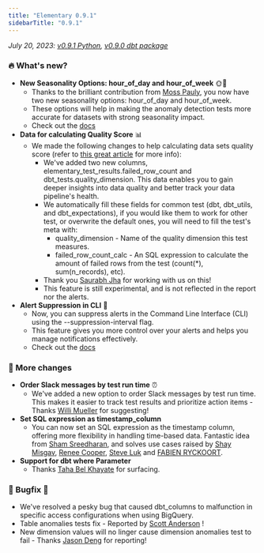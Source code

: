 ```yaml
---
title: "Elementary 0.9.1"
sidebarTitle: "0.9.1"
---
```


_July 20, 2023: [v0.9.1 Python](https://github.com/elementary-data/elementary/releases/tag/v0.9.1), [v0.9.0 dbt package](https://github.com/elementary-data/dbt-data-reliability/releases/tag/0.9.0)_

### 🔥 What's new?

- **New Seasonality Options: hour_of_day and hour_of_week** 🌞🌙
  - Thanks to the brilliant contribution from [Moss Pauly](https://elementary-community.slack.com/team/U04A3D7GKTQ), you now have two new seasonality options: hour_of_day and hour_of_week.
  - These options will help in making the anomaly detection tests more accurate for datasets with strong seasonality impact.
  - Check out the [docs](https://docs.elementary-data.com/data-tests/anomaly-detection-configuration/seasonality)
- **Data for calculating Quality Score** 📊
  - We made the following changes to help calculating data sets quality score (refer to [this great article](https://www.getdbt.com/blog/data-quality-dimensions/) for more info):
    - We've added two new columns, elementary_test_results.failed_row_count and dbt_tests.quality_dimension. This data enables you to gain deeper insights into data quality and better track your data pipeline's health.
    - We automatically fill these fields for common test (dbt, dbt_utils, and dbt_expectations), if you would like them to work for other test, or overwrite the default ones, you will need to fill the test's meta with:
      - quality_dimension - Name of the quality dimension this test measures.
      - failed_row_count_calc - An SQL expression to calculate the amount of failed rows from the test (count(\*), sum(n_records), etc).
    - Thank you [Saurabh Jha](https://elementary-community.slack.com/team/U04BKHPH4HY) for working with us on this!
    - This feature is still experimental, and is not reflected in the report nor the alerts.
- **Alert Suppression in CLI** 🚦
  - Now, you can suppress alerts in the Command Line Interface (CLI) using the --suppression-interval flag.
  - This feature gives you more control over your alerts and helps you manage notifications effectively.
  - Check out the [docs](https://docs.elementary-data.com/oss/guides/send-slack-alerts)

### 💫 More changes

- **Order Slack messages by test run time** ⏰
  - We've added a new option to order Slack messages by test run time. This makes it easier to track test results and prioritize action items - Thanks [Willi Mueller](https://elementary-community.slack.com/team/U04NG6HNZC4) for suggesting!
- **Set SQL expression as timestamp_column**
  - You can now set an SQL expression as the timestamp column, offering more flexibility in handling time-based data. Fantastic idea from [Sham Sreedharan](https://elementary-community.slack.com/team/U04RSS9U9TL), and solves use cases raised by [Shay Misgav](https://elementary-community.slack.com/team/U059UGE5HJ7), [Renee Cooper](https://elementary-community.slack.com/team/U057SD8CBEY), [Steve Luk](https://elementary-community.slack.com/team/U04E19YNSEB) and [FABIEN RYCKOORT](https://elementary-community.slack.com/team/U05BPE6DETX).
- **Support for dbt where Parameter**
  - Thanks [Taha Bel Khayate](https://elementary-community.slack.com/team/U05EVCEM1EJ) for surfacing.

### 🐛 Bugfix 🐛

- We've resolved a pesky bug that caused dbt_columns to malfunction in specific access configurations when using BigQuery.
- Table anomalies tests fix - Reported by [Scott Anderson](https://elementary-community.slack.com/team/U05654UL877) !
- New dimension values will no linger cause dimension anomalies test to fail - Thanks [Jason Deng](https://elementary-community.slack.com/team/U055Q3Y3PEE) for reporting!
